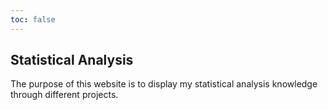 ```yaml
---
toc: false
---
```

## Statistical Analysis

The purpose of this website is to display my statistical analysis knowledge through different projects.

